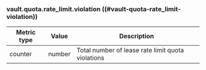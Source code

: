 ### vault.quota.rate_limit.violation ((#vault-quota-rate_limit-violation))

Metric type | Value   | Description
----------- | ------- | -----------
counter     | number  | Total number of lease rate limit quota violations 